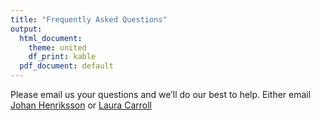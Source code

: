 ```yaml
---
title: "Frequently Asked Questions"
output:
  html_document:
    theme: united
    df_print: kable
  pdf_document: default
---
```


Please email us your questions and we'll do our best to help. Either
email [Johan Henriksson](mailto:johan.henriksson@umu.se)
or [Laura Carroll](mailto:laura.carroll@umu.se)


